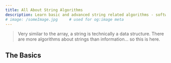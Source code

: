 ```yaml
---
title: All About String Algorithms
description: Learn basic and advanced string related algorithms - software development.
# image: /someImage.jpg     # used for og:image meta
---
```


> Very similar to the array, a string is technically a data structure.
> There are more algorithms about strings than information... so this is here.

## The Basics
